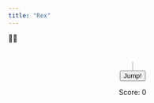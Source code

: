 ```yaml
---
title: "Rex"
---
```



🦕🌵


<div style="margin: 40px auto; width: 300px; text-align:center;">
  <canvas id="gameCanvas" width="300" height="200" style="border:1px solid #ccc;"></canvas><br/>
  <button onclick="jump()">Jump!</button>
  <p>Score: <span id="score">0</span></p>
</div>

<script>
const canvas = document.getElementById("gameCanvas");
const ctx = canvas.getContext("2d");
let dinoY = 110;
let jumping = false;
let obstacleX = canvas.width;
let score = 0;
let speed = 2;

function drawDinosaur(y) {
  ctx.clearRect(0, 0, canvas.width, canvas.height);

  // Head
  ctx.fillRect(55, y - 40, 15, 15);

  // Eye
  ctx.fillRect(65, y - 35, 3, 3);

  // Body
  ctx.fillRect(50, y - 25, 25, 20);

  // Legs
  ctx.fillRect(50, y - 5, 5, 10);
  ctx.fillRect(70, y - 5, 5, 10);

  // Arms
  ctx.fillRect(45, y - 20, 5, 5);
  ctx.fillRect(75, y - 20, 5, 5);

  // Tail
  ctx.fillRect(35, y - 25, 15, 5);
}

function drawObstacle(x) {
  // Main body of cactus
  ctx.fillRect(x, 100, 10, 35);
  
  // Left arm of cactus
  ctx.fillRect(x - 7, 110, 7, 5);
  ctx.fillRect(x - 7, 110, 5, 15);

  // Right arm of cactus
  ctx.fillRect(x + 10, 120, 7, 5);
  ctx.fillRect(x + 12, 105, 5, 20);
}

function jump() {
  if (jumping) return;
  jumping = true;
  let initialY = dinoY;
  let peak = 50;
  let duration = 400;
  let start = null;

  function animateJump(timestamp) {
    if (!start) start = timestamp;
    let elapsed = timestamp - start;
    let progress = elapsed / duration;

    if (progress < 0.5) {
      dinoY = initialY - peak * (progress * 2);
    } else if (progress < 1) {
      dinoY = (initialY - peak) + peak * ((progress - 0.5) * 2);
    } else {
      dinoY = initialY;
      jumping = false;
    }
  
    drawScene();

    if (jumping) requestAnimationFrame(animateJump);
  }
  requestAnimationFrame(animateJump);
}

function drawScene() {
  ctx.clearRect(0, 0, canvas.width, canvas.height);
  drawDinosaur(dinoY);
  drawObstacle(obstacleX);
}

function moveObstacle() {
  obstacleX -= speed;

  if (obstacleX < -10) {
    obstacleX = canvas.width;
    score++;
    document.getElementById("score").innerText = score;
    if (score % 5 === 0) speed += 0.5; // increase speed every 5 points
  }

  // Collision detection
  if (obstacleX < 70 && obstacleX > 40 && dinoY > 95) {
    score = 0;
    document.getElementById("score").innerText = score;
    obstacleX = canvas.width;
    speed = 2;
}

  drawScene();
  requestAnimationFrame(moveObstacle);
}

// Start the game
drawScene();
requestAnimationFrame(moveObstacle);
</script>